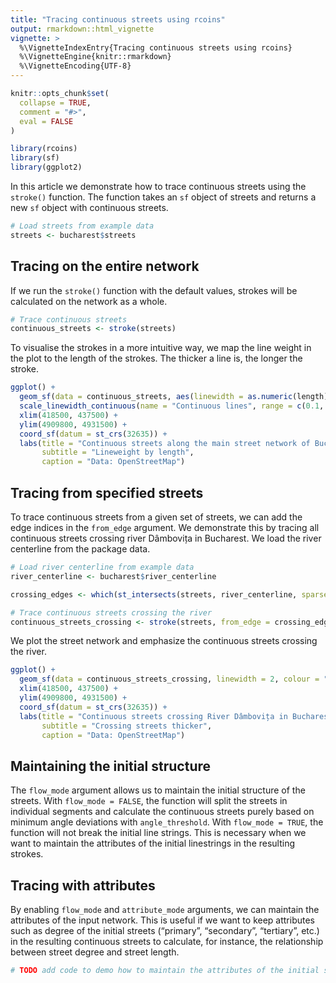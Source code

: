 ```yaml
---
title: "Tracing continuous streets using rcoins"
output: rmarkdown::html_vignette
vignette: >
  %\VignetteIndexEntry{Tracing continuous streets using rcoins}
  %\VignetteEngine{knitr::rmarkdown}
  %\VignetteEncoding{UTF-8}
---
```


```r
knitr::opts_chunk$set(
  collapse = TRUE,
  comment = "#>",
  eval = FALSE
)
```

```r
library(rcoins)
library(sf)
library(ggplot2)
```

In this article we demonstrate how to trace continuous streets using the `stroke()` function. The function takes an `sf` object of streets and returns a new `sf` object with continuous streets.

```r
# Load streets from example data
streets <- bucharest$streets
```

## Tracing on the entire network

If we run the `stroke()` function with the default values, strokes will be calculated on the network as a whole.

```r
# Trace continuous streets
continuous_streets <- stroke(streets)
```

To visualise the strokes in a more intuitive way, we map the line weight in the plot to the length of the strokes. The thicker a line is, the longer the stroke.

```r
ggplot() +
  geom_sf(data = continuous_streets, aes(linewidth = as.numeric(length))) +
  scale_linewidth_continuous(name = "Continuous lines", range = c(0.1, 1.2)) +
  xlim(418500, 437500) +
  ylim(4909800, 4931500) +
  coord_sf(datum = st_crs(32635)) +
  labs(title = "Continuous streets along the main street network of Bucharest",
       subtitle = "Lineweight by length",
       caption = "Data: OpenStreetMap")
```

## Tracing from specified streets

To trace continuous streets from a given set of streets, we can add the edge indices in the `from_edge` argument. We demonstrate this by tracing all continuous streets crossing river Dâmbovița in Bucharest. We load the river centerline from the package data.

```r
# Load river centerline from example data
river_centerline <- bucharest$river_centerline

crossing_edges <- which(st_intersects(streets, river_centerline, sparse = FALSE))

# Trace continuous streets crossing the river
continuous_streets_crossing <- stroke(streets, from_edge = crossing_edges)
```

We plot the street network and emphasize the continuous streets crossing the river.

```r
ggplot() +
  geom_sf(data = continuous_streets_crossing, linewidth = 2, colour = "red") +
  xlim(418500, 437500) +
  ylim(4909800, 4931500) +
  coord_sf(datum = st_crs(32635)) +
  labs(title = "Continuous streets crossing River Dâmbovița in Bucharest",
       subtitle = "Crossing streets thicker",
       caption = "Data: OpenStreetMap")
```

## Maintaining the initial structure

The `flow_mode` argument allows us to maintain the initial structure of the streets. With `flow_mode = FALSE`, the function will split the streets in individual segments and calculate the continuous streets purely based on minimum angle deviations with `angle_threshold`. With `flow_mode = TRUE`, the function will not break the initial line strings. This is necessary when we want to maintain the attributes of the initial linestrings in the resulting strokes.

<!-- Question: is there a situation when we want `flow_mode = TRUE` without `attribute_mode = TRUE`? If not, we may want to drop this argument, or at least not present it in the vignette. -->

## Tracing with attributes

By enabling `flow_mode` and `attribute_mode` arguments, we can maintain the attributes of the input network. This is useful if we want to keep attributes such as degree of the initial streets ("primary", "secondary", "tertiary", etc.) in the resulting continuous streets to calculate, for instance, the relationship between street degree and street length.

```r
# TODO add code to demo how to maintain the attributes of the initial streets
```

